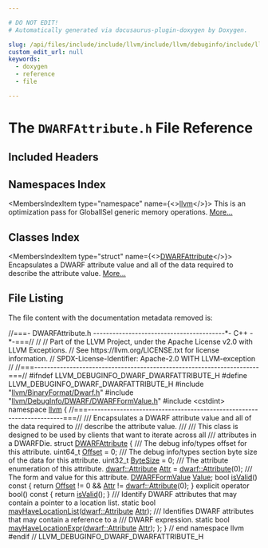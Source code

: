 ```yaml
---

# DO NOT EDIT!
# Automatically generated via docusaurus-plugin-doxygen by Doxygen.

slug: /api/files/include/include/llvm/include/llvm/debuginfo/include/llvm/debuginfo/dwarf/dwarfattribute-h
custom_edit_url: null
keywords:
  - doxygen
  - reference
  - file

---
```





# The `DWARFAttribute.h` File Reference

<DoxygenPage pluginConfig={pluginConfig}>



## Included Headers

<IncludesList>
<IncludesListItem
  filePath="llvm/BinaryFormat/Dwarf.h"
  permalink="/docs/api/files/include/include/llvm/include/llvm/binaryformat/dwarf-h"
  isLocal="true" />
<IncludesListItem
  filePath="llvm/DebugInfo/DWARF/DWARFFormValue.h"
  permalink="/docs/api/files/include/include/llvm/include/llvm/debuginfo/include/llvm/debuginfo/dwarf/dwarfformvalue-h"
  isLocal="true" />
<IncludesListItem
  filePath="cstdint"
  permalink=""
  isLocal="false" />
</IncludesList>

## Namespaces Index

<MembersIndex>

<MembersIndexItem
  type="namespace"
  name={<><a href="/docs/api/namespaces/llvm">llvm</a></>}>
This is an optimization pass for GlobalISel generic memory operations. <a href="/docs/api/namespaces/llvm/#details">More...</a>
</MembersIndexItem>

</MembersIndex>

## Classes Index

<MembersIndex>

<MembersIndexItem
  type="struct"
  name={<><a href="/docs/api/structs/llvm/dwarfattribute">DWARFAttribute</a></>}>
Encapsulates a DWARF attribute value and all of the data required to describe the attribute value. <a href="/docs/api/structs/llvm/dwarfattribute/#details">More...</a>
</MembersIndexItem>

</MembersIndex>


## File Listing

The file content with the documentation metadata removed is:

<ProgramListing>

<Link id="l00001" /><CodeLine lineNumber="1"><span class="doxyHighlightComment">//===- DWARFAttribute.h -----------------------------------------&#42;- C++ -&#42;-===//</span></CodeLine>
<Link id="l00002" /><CodeLine lineNumber="2"><span class="doxyHighlightComment">//</span></CodeLine>
<Link id="l00003" /><CodeLine lineNumber="3"><span class="doxyHighlightComment">// Part of the LLVM Project, under the Apache License v2.0 with LLVM Exceptions.</span></CodeLine>
<Link id="l00004" /><CodeLine lineNumber="4"><span class="doxyHighlightComment">// See https://llvm.org/LICENSE.txt for license information.</span></CodeLine>
<Link id="l00005" /><CodeLine lineNumber="5"><span class="doxyHighlightComment">// SPDX-License-Identifier: Apache-2.0 WITH LLVM-exception</span></CodeLine>
<Link id="l00006" /><CodeLine lineNumber="6"><span class="doxyHighlightComment">//</span></CodeLine>
<Link id="l00007" /><CodeLine lineNumber="7"><span class="doxyHighlightComment">//===----------------------------------------------------------------------===//</span></CodeLine>
<Link id="l00008" /><CodeLine lineNumber="8"></CodeLine>
<Link id="l00009" /><CodeLine lineNumber="9"><span class="doxyHighlightPreprocessor">#ifndef LLVM&#95;DEBUGINFO&#95;DWARF&#95;DWARFATTRIBUTE&#95;H</span></CodeLine>
<Link id="l00010" /><CodeLine lineNumber="10"><span class="doxyHighlightPreprocessor">#define LLVM&#95;DEBUGINFO&#95;DWARF&#95;DWARFATTRIBUTE&#95;H</span></CodeLine>
<Link id="l00011" /><CodeLine lineNumber="11"></CodeLine>
<Link id="l00012" /><CodeLine lineNumber="12"><span class="doxyHighlightPreprocessor">#include &quot;<a href="/docs/api/files/include/include/llvm/include/llvm/binaryformat/dwarf-h">llvm/BinaryFormat/Dwarf.h</a>&quot;</span></CodeLine>
<Link id="l00013" /><CodeLine lineNumber="13"><span class="doxyHighlightPreprocessor">#include &quot;<a href="/docs/api/files/include/include/llvm/include/llvm/debuginfo/include/llvm/debuginfo/dwarf/dwarfformvalue-h">llvm/DebugInfo/DWARF/DWARFFormValue.h</a>&quot;</span></CodeLine>
<Link id="l00014" /><CodeLine lineNumber="14"><span class="doxyHighlightPreprocessor">#include &lt;cstdint&gt;</span></CodeLine>
<Link id="l00015" /><CodeLine lineNumber="15"></CodeLine>
<Link id="l00016" /><CodeLine lineNumber="16"><span class="doxyHighlightKeyword">namespace </span><span class="doxyHighlight"><a href="/docs/api/namespaces/llvm">llvm</a> &#123;</span></CodeLine>
<Link id="l00017" /><CodeLine lineNumber="17"></CodeLine>
<Link id="l00018" /><CodeLine lineNumber="18"><span class="doxyHighlightComment">//===----------------------------------------------------------------------===//</span></CodeLine>
<Link id="l00019" /><CodeLine lineNumber="19"><span class="doxyHighlightComment">/// Encapsulates a DWARF attribute value and all of the data required to</span></CodeLine>
<Link id="l00020" /><CodeLine lineNumber="20"><span class="doxyHighlightComment">/// describe the attribute value.</span></CodeLine>
<Link id="l00021" /><CodeLine lineNumber="21"><span class="doxyHighlightComment">///</span></CodeLine>
<Link id="l00022" /><CodeLine lineNumber="22"><span class="doxyHighlightComment">/// This class is designed to be used by clients that want to iterate across all</span></CodeLine>
<Link id="l00023" /><CodeLine lineNumber="23"><span class="doxyHighlightComment">/// attributes in a DWARFDie.</span></CodeLine>
<Link id="l00024" /><CodeLine lineNumber="24" lineLink="/docs/api/structs/llvm/dwarfattribute"><span class="doxyHighlightKeyword">struct </span><span class="doxyHighlight"><a href="/docs/api/structs/llvm/dwarfattribute">DWARFAttribute</a> &#123;</span></CodeLine>
<Link id="l00025" /><CodeLine lineNumber="25"><span class="doxyHighlightComment">  /// The debug info/types offset for this attribute.</span></CodeLine>
<Link id="l00026" /><CodeLine lineNumber="26" lineLink="/docs/api/structs/llvm/dwarfattribute/#a2fa40c1263184e40f378d61063f22cb1"><span class="doxyHighlight">  uint64&#95;t <a href="/docs/api/structs/llvm/dwarfattribute/#a2fa40c1263184e40f378d61063f22cb1">Offset</a> = 0;</span></CodeLine>
<Link id="l00027" /><CodeLine lineNumber="27"><span class="doxyHighlightComment">  /// The debug info/types section byte size of the data for this attribute.</span></CodeLine>
<Link id="l00028" /><CodeLine lineNumber="28" lineLink="/docs/api/structs/llvm/dwarfattribute/#ab46aa79c2c2638be4de92ee65e6fb1f2"><span class="doxyHighlight">  uint32&#95;t <a href="/docs/api/structs/llvm/dwarfattribute/#ab46aa79c2c2638be4de92ee65e6fb1f2">ByteSize</a> = 0;</span></CodeLine>
<Link id="l00029" /><CodeLine lineNumber="29"><span class="doxyHighlightComment">  /// The attribute enumeration of this attribute.</span></CodeLine>
<Link id="l00030" /><CodeLine lineNumber="30" lineLink="/docs/api/structs/llvm/dwarfattribute/#af1c7584c49ed3e3d9ad797a1eecfd835"><span class="doxyHighlight">  <a href="/docs/api/namespaces/llvm/dwarf/#a1424c28b6a65587442fbd9d87726c2c7">dwarf::Attribute</a> <a href="/docs/api/structs/llvm/dwarfattribute/#af1c7584c49ed3e3d9ad797a1eecfd835">Attr</a> = <a href="/docs/api/namespaces/llvm/dwarf/#a1424c28b6a65587442fbd9d87726c2c7">dwarf::Attribute</a>(0);</span></CodeLine>
<Link id="l00031" /><CodeLine lineNumber="31"><span class="doxyHighlightComment">  /// The form and value for this attribute.</span></CodeLine>
<Link id="l00032" /><CodeLine lineNumber="32" lineLink="/docs/api/structs/llvm/dwarfattribute/#a88d7dfc62ca448b69b30e7ac4dcd02b4"><span class="doxyHighlight">  <a href="/docs/api/classes/llvm/dwarfformvalue">DWARFFormValue</a> <a href="/docs/api/structs/llvm/dwarfattribute/#a88d7dfc62ca448b69b30e7ac4dcd02b4">Value</a>;</span></CodeLine>
<Link id="l00033" /><CodeLine lineNumber="33"></CodeLine>
<Link id="l00034" /><CodeLine lineNumber="34" lineLink="/docs/api/structs/llvm/dwarfattribute/#a0cf148f588338c3885e7a37adf2b56bb"><span class="doxyHighlight">  </span><span class="doxyHighlightKeywordType">bool</span><span class="doxyHighlight"> <a href="/docs/api/structs/llvm/dwarfattribute/#a0cf148f588338c3885e7a37adf2b56bb">isValid</a>()</span><span class="doxyHighlightKeyword"> const </span><span class="doxyHighlight">&#123;</span></CodeLine>
<Link id="l00035" /><CodeLine lineNumber="35"><span class="doxyHighlight">    </span><span class="doxyHighlightKeywordFlow">return</span><span class="doxyHighlight"> <a href="/docs/api/structs/llvm/dwarfattribute/#a2fa40c1263184e40f378d61063f22cb1">Offset</a> != 0 &amp;&amp; <a href="/docs/api/structs/llvm/dwarfattribute/#af1c7584c49ed3e3d9ad797a1eecfd835">Attr</a> != <a href="/docs/api/namespaces/llvm/dwarf/#a1424c28b6a65587442fbd9d87726c2c7">dwarf::Attribute</a>(0);</span></CodeLine>
<Link id="l00036" /><CodeLine lineNumber="36"><span class="doxyHighlight">  &#125;</span></CodeLine>
<Link id="l00037" /><CodeLine lineNumber="37"></CodeLine>
<Link id="l00038" /><CodeLine lineNumber="38" lineLink="/docs/api/structs/llvm/dwarfattribute/#a4b7ffa6e0b17f87e25916b132a3daa45"><span class="doxyHighlight">  </span><span class="doxyHighlightKeyword">explicit</span><span class="doxyHighlight"> </span><span class="doxyHighlightKeyword">operator</span><span class="doxyHighlight"> bool()</span><span class="doxyHighlightKeyword"> const </span><span class="doxyHighlight">&#123;</span></CodeLine>
<Link id="l00039" /><CodeLine lineNumber="39"><span class="doxyHighlight">    </span><span class="doxyHighlightKeywordFlow">return</span><span class="doxyHighlight"> <a href="/docs/api/structs/llvm/dwarfattribute/#a0cf148f588338c3885e7a37adf2b56bb">isValid</a>();</span></CodeLine>
<Link id="l00040" /><CodeLine lineNumber="40"><span class="doxyHighlight">  &#125;</span></CodeLine>
<Link id="l00041" /><CodeLine lineNumber="41"></CodeLine>
<Link id="l00042" /><CodeLine lineNumber="42"><span class="doxyHighlightComment">  /// Identify DWARF attributes that may contain a pointer to a location list.</span></CodeLine>
<Link id="l00043" /><CodeLine lineNumber="43"><span class="doxyHighlight">  </span><span class="doxyHighlightKeyword">static</span><span class="doxyHighlight"> </span><span class="doxyHighlightKeywordType">bool</span><span class="doxyHighlight"> <a href="/docs/api/structs/llvm/dwarfattribute/#a789c218461af8a727bcdfd037ee666b9">mayHaveLocationList</a>(<a href="/docs/api/namespaces/llvm/dwarf/#a1424c28b6a65587442fbd9d87726c2c7">dwarf::Attribute</a> <a href="/docs/api/structs/llvm/dwarfattribute/#af1c7584c49ed3e3d9ad797a1eecfd835">Attr</a>);</span></CodeLine>
<Link id="l00044" /><CodeLine lineNumber="44"></CodeLine>
<Link id="l00045" /><CodeLine lineNumber="45"><span class="doxyHighlightComment">  /// Identifies DWARF attributes that may contain a reference to a</span></CodeLine>
<Link id="l00046" /><CodeLine lineNumber="46"><span class="doxyHighlightComment">  /// DWARF expression.</span></CodeLine>
<Link id="l00047" /><CodeLine lineNumber="47"><span class="doxyHighlight">  </span><span class="doxyHighlightKeyword">static</span><span class="doxyHighlight"> </span><span class="doxyHighlightKeywordType">bool</span><span class="doxyHighlight"> <a href="/docs/api/structs/llvm/dwarfattribute/#abcfbc296ea65dfc9205a4211bfb2d45b">mayHaveLocationExpr</a>(<a href="/docs/api/namespaces/llvm/dwarf/#a1424c28b6a65587442fbd9d87726c2c7">dwarf::Attribute</a> <a href="/docs/api/structs/llvm/dwarfattribute/#af1c7584c49ed3e3d9ad797a1eecfd835">Attr</a>);</span></CodeLine>
<Link id="l00048" /><CodeLine lineNumber="48"><span class="doxyHighlight">&#125;;</span></CodeLine>
<Link id="l00049" /><CodeLine lineNumber="49"></CodeLine>
<Link id="l00050" /><CodeLine lineNumber="50"><span class="doxyHighlight">&#125; </span><span class="doxyHighlightComment">// end namespace llvm</span></CodeLine>
<Link id="l00051" /><CodeLine lineNumber="51"></CodeLine>
<Link id="l00052" /><CodeLine lineNumber="52"><span class="doxyHighlightPreprocessor">#endif </span><span class="doxyHighlightComment">// LLVM&#95;DEBUGINFO&#95;DWARF&#95;DWARFATTRIBUTE&#95;H</span></CodeLine>

</ProgramListing>


</DoxygenPage>

